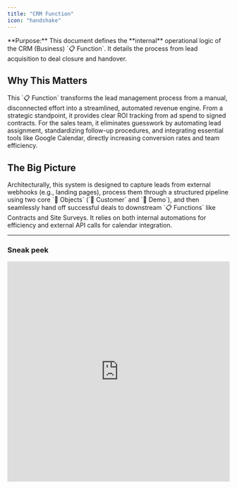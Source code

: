 ```yaml
---
title: "CRM Function"
icon: "handshake"
---
```


<Info>
  **Purpose:** This document defines the **internal** operational logic of the CRM (Business) `📋 Function`. It details the process from lead acquisition to deal closure and handover.
</Info>

## Why This Matters

<Check>
  This `📋 Function` transforms the lead management process from a manual, disconnected effort into a streamlined, automated revenue engine. From a strategic standpoint, it provides clear ROI tracking from ad spend to signed contracts. For the sales team, it eliminates guesswork by automating lead assignment, standardizing follow-up procedures, and integrating essential tools like Google Calendar, directly increasing conversion rates and team efficiency.
</Check>

## The Big Picture

<Info>
  Architecturally, this system is designed to capture leads from external webhooks (e.g., landing pages), process them through a structured pipeline using two core `🧊 Objects` (`🧊 Customer` and `🧊︎ Demo`), and then seamlessly hand off successful deals to downstream `📋 Functions` like Contracts and Site Surveys. It relies on both internal automations for efficiency and external API calls for calendar integration.
</Info>

---

### Sneak peek <Icon icon="eyes" />

<iframe src="https://www.guidejar.com/embed/2g7ub0Jzke28vejowzNk?type=1&controls=on" width="100%" height="500px" allowfullscreen="true" frameborder="0" />

```expandable
  🏢 LAIKA (Organization)
  │
  ├── 📂 MARKETING (Area)
  │   └── ⏹️ Marketing Campaigns (Space)
  │
  ├── 📂 SALES (Area)
  │   └── ⏹️ Sales & CRM (Space)  //You are here
  │       └── 📋 Function: CRM
  │           └── 🧊 Customer
  │               └── 🧊︎ Demo (Sub-Object)
  │
  ├── 📂 ACCOUNTING (Area)
  │   └── ⏹️ Contracts & Invoices (Space)
  ├── 📂 DESIGN & CONSTRUCTION (Area)
  │   ├── ⏹️ Project Management (Space)
  │   ├── ⏹️ Design (Space)
  │   └── ⏹️ Interior Construction (Space)
  └── 📂 CUSTOMER SUCCESS (Area)
      └── ⏹️ Customer Success (Space)
   
```

## OBJECT RELATIONSHIPS

![Laika Crm ER En Pn](/images/laika-crm-ER-en.png)

| Relationship Type    | Connection                                | Description                                                                             |
| :------------------- | :---------------------------------------- | :-------------------------------------------------------------------------------------- |
| **Parent-Child**     | `🧊 Customer` → `🧊︎ Demo`                | Each `🧊 Customer` can have multiple `🧊︎ Demo` appointments.                           |
| **Object Reference** | `🧊 Customer` (Ad Source field) → `🧊 Ad` | Connects the lead to the specific ad campaign that generated it, enabling ROI tracking. |

---

## OBJECT TYPES, WORKFLOWS & DATA FIELDS

### 1. 🧊 Customer (Standard Object)

- **Process Description**: Manages potential customers from the moment they are captured via a landing page webhook until they are converted into a signed contract. This includes automated assignment and progress tracking through various statuses.
- **Example**: A potential customer, "Sarah & Michael Westbrook," is captured from the "Scandinavian Simplicity" ad campaign, which has the ad key `MKT-236`. Their prospective budget is recorded as \$40,000 - \$55,000

<Tabs>
  <Tab title="Workflow Diagram">
    **Customer Workflow**

    ![laika-crm-customer-workflow.png](/images/laika-crm-customer-workflow.png)

    ```
    NEW LEAD → 1ST CALL → NEGOTIATION → PROPOSAL → CONTRACT PREP → CLOSED-WON
       ↓          ↓           ↓             ↓              ↓
    CLOSED-LOST CLOSED-LOST CLOSED-LOST CLOSED-LOST    CLOSED-LOST
    ```
  </Tab>
  <Tab title="Status Details">
    | Status               | Business Logic                                                                                      | Advanced Settings                                                                                                                                       |
    | :------------------- | :-------------------------------------------------------------------------------------------------- | :------------------------------------------------------------------------------------------------------------------------------------------------------ |
    | **1. NEW LEAD**      | A new customer has been created from the website form and automatically assigned to a sales rep.    | **Transition Permissions**: Assigned Sales Rep. <br /> **Data Input**: The Object is pre-populated with data from the webform, including the ad source. |
    | **2. 1ST CALL**      | The assigned sales rep has made initial contact and is in active consultation with the customer.    | **Transition Permissions**: Assigned Sales Rep. <br /> **Data Input**: Call notes, customer needs, and style preferences are recorded.                  |
    | **3. NEGOTIATION**   | The customer has shown strong interest and is discussing specific terms, budget, and scope.         | **Transition Permissions**: Assigned Sales Rep. <br /> **Data Input**: Fields for specific terms and pricing adjustments are updated.                   |
    | **4. PROPOSAL**      | A formal proposal has been sent to the customer for review.                                         | **Transition Permissions**: Assigned Sales Rep.                                                                                                         |
    | **5. CONTRACT PREP** | The customer has verbally agreed to proceed. This status triggers the handoff to other departments. | **Automation**: Triggers the creation of a `Contract & Invoice/🧊Contract` and a `Design & Build/🧊Site Survey`.                                        |
    | **6. CLOSED-WON**    | The contract has been signed and the first payment received. The deal is won.                       | **This is a terminal success status.**                                                                                                                  |
    | **7. CLOSED-LOST**   | The customer is not moving forward with the project at this time.                                   | **Transition Permissions**: Assigned Sales Rep. <br /> **Data Input**: A "Reason for Loss" field should be required to improve sales analytics.         |
  </Tab>
  <Tab title="Data Fields">
    **Data Field Groups**

    | Group                                      | Field Name (Type)                                                                                                             | Notes                                            |
    | :----------------------------------------- | :---------------------------------------------------------------------------------------------------------------------------- | :----------------------------------------------- |
    | **Basic Information** _(6 Fields)_         | Full Name (Text), Phone Number (Phone), Email (Email), Address (Text), Preferred Style (Dropdown), Expected Budget (Currency) | Information captured from the landing page form. |
    | **Tracking & Assignment** _(4 Fields)_     | Ad Source (Object Reference), UTM Tracking (Text), Assigned Rep (User), Received Date (DateTime)                              | Tracks lead origin and assignment.               |
    | **Consultation & Evaluation** _(4 Fields)_ | Interest Level (Dropdown), Consultation Notes (Paragraph), Failure Reason (Dropdown), Last Contact Date (DateTime)            | Tracks the consultation process.                 |
    | **Voucher & Incentives** _(3 Fields)_      | Next Purchase Voucher (Currency), Voucher Percentage (Percent), Voucher Expiry (Date)                                         | Incentives for returning customers.              |
    | **Total: 17 Fields**                       |                                                                                                                               |                                                  |
  </Tab>
</Tabs>

---

### 2. 🧊︎ Demo (Sub-Object)

- **Process Description**: Manages direct consultation appointments with customers, fully integrated with Google Calendar to synchronize schedules and send invitations to all participants.
- **Example**: A demo titled "LAIKA x Sarah & Michael - Interior Renovation Demo" is scheduled for June 18th at 2:00 PM, with designer Max and sales rep David attending.

<Tabs>
  <Tab title="Workflow Diagram">
    **Demo Workflow**

    ![laika-crm-demo.png](/images/laika-crm-demo.png)

    ```
    ┌──────────> POSTPONED ────────┐
    │                               ↓
    SCHEDULED → IN PROGRESS → COMPLETED
    │
    └──────────> CANCELLED
    ```
  </Tab>
  <Tab title="Status Details">
    | Status             | Business Logic                                                    | Advanced Settings                                                                                                                                                          |
    | :----------------- | :---------------------------------------------------------------- | :------------------------------------------------------------------------------------------------------------------------------------------------------------------------- |
    | **1. SCHEDULED**   | A consultation has been booked for a specific time.               | **Automation**: Creates a Google Calendar event and invites the customer, sales rep, and designer. <br /> **Data Input**: Time, location, participants.                    |
    | **2. IN PROGRESS** | The live consultation meeting is currently happening.             | **Transition Permissions**: Assigned Sales Rep, Designer. <br /> **Data Input**: Live notes are taken during the consultation.                                             |
    | **3. COMPLETED**   | The meeting has concluded with a clear outcome.                   | **Transition Permissions**: Assigned Sales Rep. <br /> **Automation**: Can update the parent `🧊 Customer` status accordingly (e.g., to `NEGOTIATION` or `CONTRACT PREP`). |
    | **4. CANCELLED**   | The appointment was cancelled by either the customer or the team. | **Transition Permissions**: Assigned Sales Rep. <br /> **Automation**: Updates the Google Calendar event and notifies all participants.                                    |
    | **5. POSTPONED**   | The appointment has been deferred to a later, unconfirmed date.   | **Transition Permissions**: Assigned Sales Rep. <br /> **Condition**: Should loop back to `SCHEDULED` once a new date is confirmed.                                        |
  </Tab>
  <Tab title="Data Fields">
    **Data Field Groups**

    | Group                                    | Field Name (Type)                                                                                                                             | Notes                            |
    | :--------------------------------------- | :-------------------------------------------------------------------------------------------------------------------------------------------- | :------------------------------- |
    | **Appointment Information** _(6 Fields)_ | Demo Title (Text), Time (DateTime), Location (Text), Attending Designer (User), Google Calendar Event ID (Text), Consultation Type (Dropdown) | Basic details about the meeting. |
    | **Results & Follow-up** _(4 Fields)_     | Interest Level (Dropdown), Consultation Notes (Paragraph), Next Steps (Text), Actual Duration (Decimal)                                       | Outcome and subsequent actions.  |
    | **Total: 10 Fields**                     |                                                                                                                                               |                                  |
  </Tab>
</Tabs>

---

## AUTOMATIONS

<Tip>
  You can [open this canvas view](https://kroki.io/mermaid/svg/eNqNVc1u20YQvvspBgrQxLCY2pZdJ0JhgKIoRzD1A_3YCIIgWJEremtyVyGX_oHjaw89tEBfoMdee-zz5AXaR-js8lcy5UYHCdqZne-bmW9mDcPYcQVfMr-9AyCvaEjbEFEvucv_XpCIkUVAY-UAsIpYSKJ7SwQiasPLF63jN2av97Jqm9E7WdgPD1pHx2_X7B0ReTQqPE5anW4eIWCc1oaOKbL0qsDWCd46Sq2SRpJVjb2j3nHvJDUuiHvtRyLhnrboT2oJCeOda3_zOMXKDZVIXEi6NTllxDuFze70zJ5dsa1n3WpZVg5IXCmiGiLpub5Xe2UrF211qrW0D2279zbP73NCuUuHSbioMNpAZjdEMsGfp507bck7EGK1lWRAFjToiLu1yxWahf0ZuSiXrQAx8zkJCtMPRycHbzpVU-1NAycir1CXET8iYaoxJgMKjtk_N8EAZ37umOcwfT-d2QP1n97QAFptsCYD6CXcVWWBC0Zv01IlUnBd7p2yQTC8ABJnIaeSLJepcSHuIPIX5NXh8XETyq_918e7a_G1tx4sgvp32YpwCdZ8qqL--8efv4CVxFKECFrn2EXimeM_f_8KXRqKWr-p9U75ff3tL5i6V7gagiwg5d43EB7hFokKynEtxGimIepcvw3EvsMVgB2F6X0saViP4ozPdL0J9xj3YUx8Wut3ZjnK70wIHztukYCqzbPOZogTDeIG6WLUJta8DT1ndAkHWgvEA9P9nLCYaRkgIJioAMOMlfBCyqUOglcN4_R0T1__cEkXV0Jcf_xxEX1_-vXn38GKKEGUtU7CKxSKTOI2tm_sjN4P7OFst2QUMf9KgliCDtklksAyEiEsRRS2dWADOiRmLjCuzvT0ZuemB7FIIpfCdzCfDbLTqbwPaBM6iefTlLVHs8GnCmWnugrSE3WAvyq1LDMRXS8DcQsT1M7HjYS-VDIpUtfVIrpaIAVMsQcxTOhqW6ZlYXHn-MzNc52otW9EYsHyLO27lXosYlqW-Ypwn0Ks66rQGkP7Ehzb7DY03JN81AWO0-5eEalWO1sylxTzWMOueiFlNqMkbEND59XQJwMaxyhIPBzSWwiUhB4e3KxInzgJ6eNj2suHB-J9Sjv1-Nioa0nBulTp8KKJ856J9BBFmo8yWDhpSSB1Atj5DdVDn0uKO7BM76JU7IDypA0dFO1alFLBoxXlsBIrI1mpwmJ7kIpaNFp-1cLuaXYfBoQnOMWmux6nMgn5qioHAfeT3Z07dnf32VoggAbC6UYgc9xXOQZPMDbzx72eTet6Y3UYPWAxOuR6m6lHook_Ic1OzhIaS2SZ672ZirmJSSjJZqtUf2FIxdBIS3G4vw-j85LffOXV8bMVP-h3saLrq3yzGBh156koys3VQlGMRSwNXd20uBlopfGaW0alMjHWaDB27JmdjUxe663jX3TxCxRXNzPFlaxSe_qQbSS1Zeiccg_gxqMeoLw1ZESVUpv6TUZhKiztVWykNC99pnLrTszerD88Q6bD2cS0Zg3At7vRM_vOfGI3NouK4E18z7KqHmFV3-H-1yaMVvfEbVueezrM_27PTXr174fgMkIgnHD9f8rQMk2iG3pfU0ANXGB4SuUsLYguGk50EmBoD0WHOXFcWGLxE3Vl6oNKxCxLSPX8pWqHZZ74681OImTN-P4Hhxnrjw) for better readability
</Tip>

<Frame>
  ![Laika Crm Sequence Pn](/images/laika-flagship-images/function-blueprint/laika-crm-sequence.png)
</Frame>

<Tabs>
  <Tab title="Within Function">
    #### Internal Automations (`⏹️ Sales & CRM`)

    These rules run entirely within the `Sales & CRM` Space to enhance sales efficiency and ensure process consistency.

    | Sequence | ID        | Rule Name                     | Trigger                            | Action                    | Description                                                                                                                                                                                            |
    | :------- | :-------- | :---------------------------- | :--------------------------------- | :------------------------ | :----------------------------------------------------------------------------------------------------------------------------------------------------------------------------------------------------- |
    | **3**    | **IC-01** | Calculate Lead Score          | **Create/Update**: `🧊 Customer`   | **Update**: `🧊 Customer` | When a new `🧊 Customer` is created or key data is updated, a formula runs to update the `Lead Score` field. _For example, Sarah's lead was automatically given a score of 87._                        |
    | **4**    | **IC-02** | Create Initial Follow-up Task | **Update**: `🧊 Customer` assigned | **Create**: `☑️ Task`     | When a `🧊 Customer` is assigned to a sales rep, a `☑️ Task` Sub-Object is automatically created and assigned to them, due within 24 hours. _e.g., Assigning a task to David to call Sarah Westbrook._ |
  </Tab>
  <Tab title="Cross-Function">
    #### Cross-Function Automations (CRM Handoffs & Updates)

    These rules describe the critical handoffs of data and tasks between the `Sales & CRM` `⏹️ Space` and other functions.

    | Sequence | ID        | Direction  | Rule Name                          | Trigger                                                          | Action                                                                                                                                                                  |
    | :------- | :-------- | :--------- | :--------------------------------- | :--------------------------------------------------------------- | :---------------------------------------------------------------------------------------------------------------------------------------------------------------------- |
    | **2**    | **CF-01** | `Incoming` | Link Lead to Source Ad             | **Create**: `🧊 Customer` (from CS-01)                           | Links the new `🧊 Customer` with its source `Marketing/🧊 Ad`. _For example, linking Sarah's new lead to the "Scandinavian Simplicity" ad._                             |
    | **6**    | **CF-03** | `Outgoing` | Handoff to Production & Accounting | **Status Change**: `🧊 Customer` to "CONTRACT PREP"              | Creates a `Design & Build/🧊 Site Survey` Object for Tony. <br /> Creates a `Contract & Invoice/🧊 Contract` Object for the finance team.                               |
    | **7**    | **CF-05** | `Incoming` | Receive Payment Notification       | **Status Change**: `Contract & Invoice/🧊 Invoice` to "PAID"     | Sends an automatic message to the `Sales & CRM` Space chat. _e.g., Notifying David that Sarah's \$11,500 deposit has been paid._                                        |
    | **8**    | **CF-09** | `Incoming` | Update Loyalty Voucher             | **Status Change**: `Project Management/🧊 Project` to "COMPLETE" | Automatically calculates and updates the `Voucher` field in the original `🧊 Customer`. _e.g., Adding a \$500 voucher to Sarah's record after her project is finished._ |
  </Tab>
  <Tab title="Cross-System">
    #### Cross-System Automations (CRM Interface)

    These rules connect the CRM function with platforms outside of Luklak.

    | Sequence | ID        | Rule Name                      | Trigger                              | Action                               | Description                                                                                                                                                       |
    | :------- | :-------- | :----------------------------- | :----------------------------------- | :----------------------------------- | :---------------------------------------------------------------------------------------------------------------------------------------------------------------- |
    | **1**    | **CS-01** | Receive Lead from Landing Page | **Webhook**: Website form submitted  | **Create**: `Sales & CRM/🧊Customer` | A form submission triggers a webhook that creates a new `🧊 Customer` Object. _This is how Sarah Westbrook's inquiry became a new lead in the system._            |
    | **5**    | **CS-02** | Create Google Calendar Event   | **Button Click**: "Schedule Meeting" | **HTTP Request**: Google Calendar    | A sales rep clicks a button to create a shared meeting invite. _e.g., Creating the "LAIKA x Sarah & Michael" event in Google Calendar for David, Max, and Sarah._ |
  </Tab>
</Tabs>

```guidejar
# How to Schedule a Customer Demo
This guide shows you how to book a new consultation for an existing customer lead, which will also create a Google Calendar event automatically.

## Section 1: Find Your Customer
! Important: Ensure the Customer is in the "CONTACTING" or a later stage before scheduling.

1. Navigate to the main "Kanban Customer Pipeline" Workview.
![Screenshot of the Kanban board with customer cards](path/to/kanban.png)

2. Click on the 🧊 Customer you wish to schedule a demo for.
* This will open the detailed view of the Customer.

## Section 2: Book the Consultation
1. In the 🧊 Customer detail view, click the "..." menu button in the top-right corner.
![Screenshot of the Customer detail view with the menu button highlighted](path/to/customer-detail.png)

2. Select "Book Consultation" from the dropdown menu.
* A pop-up form will appear to enter the demo details.

3. Fill in the required fields: Demo Title, Time, Location, and select an Attending Designer.
![Screenshot of the demo booking pop-up form](path/to/popup.png)

4. Click "Schedule".
* This will create a new `🧊︎ Demo` Sub-Object and send a Google Calendar invitation to all participants.
```

---

## **WORKVIEWS, DASHBOARDS & FILTERS**

<Tabs>
  <Tab title="Workviews">
    | Workview                        | Description                                                                                  | Data Configuration                                                             |
    | :------------------------------ | :------------------------------------------------------------------------------------------- | :----------------------------------------------------------------------------- |
    | 1. **Kanban Customer Pipeline** | Displays customers as cards in columns representing each stage from `NEW LEAD` to `SUCCESS`. | All `🧊 Customer` Objects, grouped by status, sorted by received date.         |
    | 2. **Demo Calendar**            | A monthly calendar view showing all scheduled consultation appointments.                     | All `🧊︎ Demo` Objects with a scheduled time, integrated with Google Calendar. |
    | 3. **Customer List**            | A detailed table view of all customers with comprehensive information.                       | All `🧊 Customer` Objects, with filters for sales rep, ad source, and status.  |
  </Tab>
  <Tab title="Dashboards">
    | Gadget                                | Data                                                                   | Description                                                             |
    | :------------------------------------ | :--------------------------------------------------------------------- | :---------------------------------------------------------------------- |
    | 1. **Conversion Funnel Chart**        | Conversion rate from Ad → Customer → Contract.                         | Analyzes the efficiency of the entire pipeline from Marketing to Sales. |
    | 2. **Sales Rep Performance Counters** | Count of assigned Customers, Demos completed, and deal close rate.     | Evaluates the performance of individual sales representatives.          |
    | 3. **2D Ad Source Statistics**        | Distribution of Customers based on the UTM tracking from ad campaigns. | Analyzes the ROI of each marketing campaign.                            |
  </Tab>
  <Tab title="Filters">
    | Filter                   | Criteria                                                               | Reminder                                                 |
    | :----------------------- | :--------------------------------------------------------------------- | :------------------------------------------------------- |
    | 1. **Uncontacted Leads** | Status = "NEW LEAD" AND Received Date \> 24 hours ago.                 | Daily at 9:00 AM to the assigned Sales Rep.              |
    | 2. **Upcoming Demos**    | Status = "SCHEDULED" AND Time is within the next 24 hours.             | Daily at 8:00 AM to the assigned Sales Rep and Designer. |
    | 3. **Stale Leads**       | Status IN ("CONTACTING", "SCHEDULING") AND Last Updated \> 7 days ago. | Weekly on Monday at 9:00 AM to the Sales Manager.        |
  </Tab>
</Tabs>

---

## ROLES, PERMISSIONS & NOTIFICATIONS

<Tabs>
  <Tab title="Roles">
    | Role                        | Description                                                                       | Permissions & Notifications                                                                                                                                                                                                                                            |
    | :-------------------------- | :-------------------------------------------------------------------------------- | :--------------------------------------------------------------------------------------------------------------------------------------------------------------------------------------------------------------------------------------------------------------------- |
    | **1. Sales Representative** | Manages `🧊 Customer` Objects and conducts `🧊︎ Demo` consultations.              | **Permissions**: Full control over assigned `🧊 Customer` Objects and the ability to create/edit their child `🧊︎ Demo` Objects. <br /> **Notifications**: Receives a notification when a new `🧊 Customer` is assigned and a reminder 15 minutes before a `🧊︎ Demo`. |
    | **2. Marketing Manager**    | Creates campaigns that generate leads for the CRM and monitors their performance. | **Permissions**: Read-only access to `🧊 Customer` Objects to track lead sources and conversion rates.<br />**Notifications**: Does not receive real-time notifications per lead, but uses the data for campaign performance reports.                                  |
  </Tab>
  <Tab title="Permissions">
    #### General Permission Scheme

    **Approach Used**: Option 3 - Moderate Permissions

    - **`View ⏹️ Space`**: All members with a role in the Space can view it.
    - **`View & Update 🧊 Object`**: Only users who are directly assigned to an `🧊 Object` can view and update it.
    - **Object Chat**: Anyone who can view the `🧊 Object` can participate in its chat.
  </Tab>
  <Tab title="Notifications">
    #### General Notification Scheme

    **Approach Used**: Option 2 - Notify Relevant People Only

    All actions performed on an `🧊 Object` will only send notifications to the users who are directly assigned to that specific `🧊 Object`.
  </Tab>
</Tabs>

**What's Next?**

- [**Marketing Campaigns Function**](https://www.google.com/search?q=https://claude.ai/chat/path/to/marketing-function): Understand how leads are generated and tracked before they enter this CRM pipeline.
- [**Contract & Invoice Function**](https://www.google.com/search?q=https://claude.ai/chat/path/to/contract-function): See the next step in the journey after a customer agrees to a deal.
- [**Site Survey & Construction Function**](https://www.google.com/search?q=https://claude.ai/chat/path/to/survey-function): Learn how project details are captured and managed post-sale.